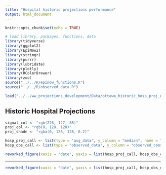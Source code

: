 ```yaml
---
title: "Hospital historic projections performance"
output: html_document
---
```


```r
knitr::opts_chunk$set(echo = TRUE)
```

```r
# load library, packages, functions, data
library(tidyverse)
library(ggplot2)
library(EpiNow2)
library(stringr)
library(purrr)
library(lubridate)
library(plotly)
library(RColorBrewer)
library(zoo)
source("../../R/epinow_functions.R")
source("../../R/observed_data.R")

load("../../ww_projections_development/Data/ottawa_historic_hosp_proj_delay_0.RData")
```

## Historic Hospital Projections 

```r
signal_col <- "rgb(226, 127, 88)"
proj_col <- "rgb(0, 128, 128)"
proj_shade <- "rgba(0, 128, 128, 0.2)"

hosp_proj_call <- list(type = "avg_data", y_column = "median", name = "Historic projected hospital cases", short_name = "projections", color = proj_col, width = 4)
hosp_obs_call <- list(type = "observed_data", y_column = "observed_census_ICU_p_acute_care", name = "Observed historic hospital cases", short_name = "Daily signal", color = signal_col, opacity = 0.5)
```

```r
reworked_figure(xaxis = "date", yaxis = list(hosp_proj_call, hosp_obs_call), error_bands = TRUE, error_data = c("upper_90", "lower_90"), error_col = proj_shade, titles = c(y = "Hospital cases", x = "Date", title = paste(paste("Hospital projections vs observed cases for", first(hosp_data_forecast[[1]][["date"]])), paste("to", last(hosp_data_forecast[[1]][["date"]])))), data = hosp_data_forecast[[1]], ticks = FALSE)
```

---

```r
reworked_figure(xaxis = "date", yaxis = list(hosp_proj_call, hosp_obs_call), error_bands = TRUE, error_data = c("upper_90", "lower_90"), error_col = proj_shade, titles = c(y = "Hospital cases", x = "Date", title = paste(paste("Hospital projections vs observed cases for", first(hosp_data_forecast[[2]][["date"]])), paste("to", last(hosp_data_forecast[[2]][["date"]])))), data = hosp_data_forecast[[2]], ticks = FALSE)
```